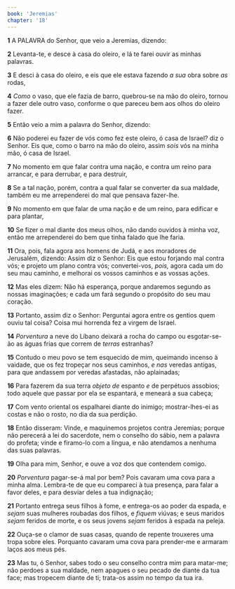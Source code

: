 ```yaml
---
book: 'Jeremias'
chapter: '18'
---
```


**1** A PALAVRA do Senhor, que veio a Jeremias, dizendo:

**2** Levanta-te, e desce à casa do oleiro, e lá te farei ouvir as minhas palavras.

**3** E desci à casa do oleiro, e eis que ele estava fazendo _a sua_ obra sobre _as_ rodas,

**4** _Como_ o vaso, que ele fazia de barro, quebrou-se na mão do oleiro, tornou a fazer dele outro vaso, conforme o que pareceu bem aos olhos do oleiro fazer.

**5** Então veio a mim a palavra do Senhor, dizendo:

**6** Não poderei eu fazer de vós como fez este oleiro, ó casa de Israel? diz o Senhor. Eis que, como o barro na mão do oleiro, assim _sois_ vós na minha mão, ó casa de Israel.

**7** No momento em que falar contra uma nação, e contra um reino para arrancar, e para derrubar, e para destruir,

**8** Se a tal nação, porém, contra a qual falar se converter da sua maldade, também eu me arrependerei do mal que pensava fazer-lhe.

**9** No momento em que falar de uma nação e de um reino, para edificar e para plantar,

**10** Se fizer o mal diante dos meus olhos, não dando ouvidos à minha voz, então me arrependerei do bem que tinha falado que lhe faria.

**11** Ora, pois, fala agora aos homens de Judá, e aos moradores de Jerusalém, dizendo: Assim diz o Senhor: Eis que estou forjando mal contra vós; e projeto um plano contra vós; convertei-vos, _pois,_ agora cada um do seu mau caminho, e melhorai os vossos caminhos e as vossas ações.

**12** Mas eles dizem: Não há esperança, porque andaremos segundo as nossas imaginações; e cada um fará segundo o propósito do seu mau coração.

**13** Portanto, assim diz o Senhor: Perguntai agora entre os gentios quem ouviu tal coisa? Coisa mui horrenda fez a virgem de Israel.

**14** _Porventura_ a neve do Líbano deixará a rocha do campo ou esgotar-se-ão as águas frias que correm de _terras_ estranhas?

**15** Contudo o meu povo se tem esquecido de mim, queimando incenso à vaidade, que os fez tropeçar nos seus caminhos, _e nas_ veredas antigas, para que andassem por veredas afastadas, não aplainadas;

**16** Para fazerem da sua terra _objeto de_ espanto _e_ de perpétuos assobios; todo aquele que passar por ela se espantará, e meneará a sua cabeça;

**17** Com vento oriental os espalharei diante do inimigo; mostrar-lhes-ei as costas e não o rosto, no dia da sua perdição.

**18** Então disseram: Vinde, e maquinemos projetos contra Jeremias; porque não perecerá a lei do sacerdote, nem o conselho do sábio, nem a palavra do profeta; vinde e firamo-lo com a língua, e não atendamos a nenhuma das suas palavras.

**19** Olha para mim, Senhor, e ouve a voz dos que contendem comigo.

**20** _Porventura_ pagar-se-á mal por bem? Pois cavaram uma cova para a minha alma. Lembra-te de que eu compareci à tua presença, para falar a favor deles, e para desviar deles a tua indignação;

**21** Portanto entrega seus filhos à fome, e entrega-os ao poder da espada, e _sejam_ suas mulheres roubadas dos filhos, e _fiquem_ viúvas; e seus maridos _sejam_ feridos de morte, e os seus jovens _sejam_ feridos à espada na peleja.

**22** Ouça-se o clamor de suas casas, quando de repente trouxeres uma tropa sobre eles. Porquanto cavaram uma cova para prender-me e armaram laços aos meus pés.

**23** Mas tu, ó Senhor, sabes todo o seu conselho contra mim para matar-me; não perdoes a sua maldade, nem apagues o seu pecado de diante da tua face; mas tropecem diante de ti; trata-os assim no tempo da tua ira.
